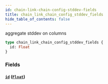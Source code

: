 ```yaml
---
id: chain-link-chain-config-stddev-fields
title: chain_link_chain_config_stddev_fields
hide_table_of_contents: false
---
```


aggregate stddev on columns

```graphql
type chain_link_chain_config_stddev_fields {
  id: Float
}
```

### Fields

#### [`id`](#) ([`Float`](../scalars/float))
